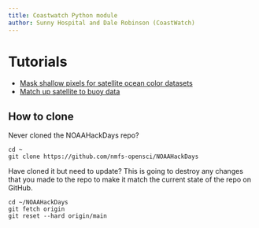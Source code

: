 ```yaml
---
title: Coastwatch Python module
author: Sunny Hospital and Dale Robinson (CoastWatch)
---
```


# Tutorials

* [Mask shallow pixels for satellite ocean color datasets](mask-shallow-ocean-color.rmd)
* [Match up satellite to buoy data](matchup_satellite_buoy_data.Rmd)

## How to clone

Never cloned the NOAAHackDays repo?
```
cd ~
git clone https://github.com/nmfs-opensci/NOAAHackDays
```

Have cloned it but need to update? This is going to destroy any changes that you made to the repo to make it match the current state of the repo on GitHub.

```  
cd ~/NOAAHackDays
git fetch origin
git reset --hard origin/main
```


